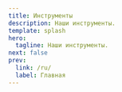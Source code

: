 ---
title: Инструменты
description: Наши инструменты.
template: splash
hero:
  tagline: Наши инструменты.
next: false
prev:
  link: /ru/
  label: Главная
---


<CardGrid>
  <LinkCard title="Plist Oxide" description="Редактор списков свойств, сделанный правильно, написанный на Rust." href="/ru/tooling/plist-oxide/" />
</CardGrid>
